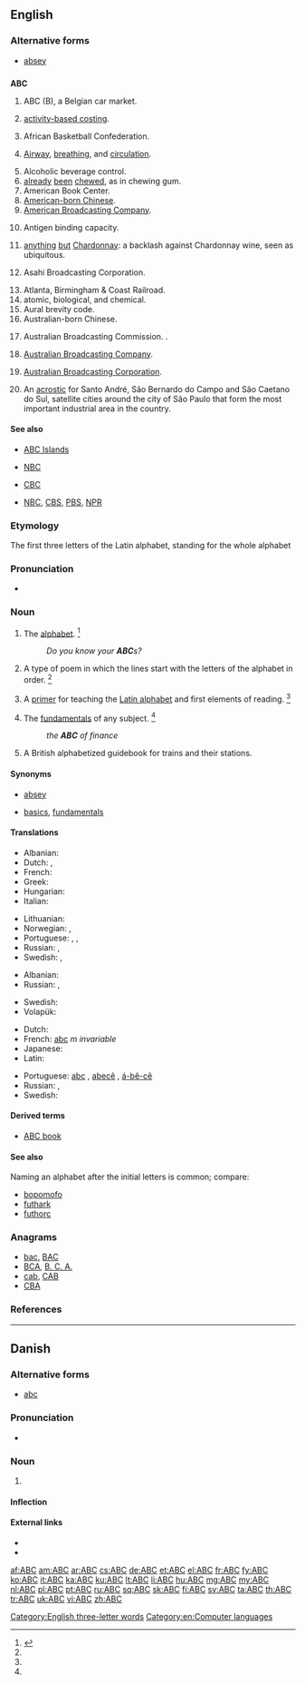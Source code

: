 {{also|abc}}
==English==

===Alternative forms===
* {{sense|noun}} [[absey]]
 
==={{initialism}}===
'''ABC'''

# ABC (B), a Belgian car market.
# {{context|business|_|management}} [[w:Activity-based costing|activity-based costing]].
# African Basketball Confederation.
# {{context|emergency medicine}} [[airway|Airway]], [[breathing]], and [[circulation]].
# Alcoholic beverage control.
# [[already]] [[been]] [[chew]]ed, as in chewing gum.
# American Book Center.
# [[w:American-born Chinese|American-born Chinese]].
# [[wikipedia:American_Broadcasting_Company|American Broadcasting Company]].
# {{medical}} Antigen binding capacity.
# [[anything]] [[but]] [[Chardonnay]]: a backlash against Chardonnay wine, seen as ubiquitous.
# {{context|Japan}} Asahi Broadcasting Corporation.
# Atlanta, Birmingham & Coast Railroad.
# atomic, biological, and chemical.
# Aural brevity code.
# Australian-born Chinese.
# {{context|obsolete}} Australian Broadcasting Commission. {{defdate|1932}}.
# {{context|obsolete}} [[w:Australian Broadcasting Company|Australian Broadcasting Company]]. {{defdate|1929}}
# [[wikipedia:Australian_Broadcasting_Corporation|Australian Broadcasting Corporation]]. {{defdate|From July 1983}}
# {{context|Brazil}} An [[acrostic]] for Santo André, São Bernardo do Campo and São Caetano do Sul, satellite cities around the city of São Paulo that form the most important industrial area in the country.

====See also====
* [[ABC Islands]]
* {{sense|atomic, biological, chemical}} [[NBC]]
* {{sense|American-born Chinese}} [[CBC]]
* {{sense|American Broadcasting Company}} [[NBC]], [[CBS]], [[PBS]], [[NPR]]

===Etymology===
The first three letters of the Latin alphabet, standing for the whole alphabet

===Pronunciation===
* {{audio|en-us-ABC.ogg|Audio (US)}}

===Noun===
{{en-noun}}

# {{context|US|usually|plural only|uncountable}} The [[alphabet]]. {{defdate|First attested from around (1150 to 1350).}}<ref name=SOED>{{reference-book | last =| first = | authorlink =  | coauthors =  | editor =Brown, Lesley  | others =  | title = The Shorter Oxford English Dictionary | origdate =  | origyear = 1933| origmonth =  | url =  | format =  | accessdate =  | accessyear =  | accessmonth =  | edition = 5th | date =  | year =2003| month =  | publisher =Oxford University Press  | location =Oxford, UK | language =  | id =  | doi = | isbn =978-0-19-860575-7 | lccn = | ol = | pages =3| chapter =  | chapterurl =  | quote =}}</ref>
#: ''Do you know your '''ABC'''s?''
# {{obsolete|poetry}} A type of poem in which the lines start with the letters of the alphabet in order. {{defdate|Attested from around (1350 to 1470) until the mid 17<sup>th</sup> century.}}<ref name=SOED/>
# {{obsolete}} A [[primer]] for teaching the [[Latin alphabet]] and first elements of reading. {{defdate|Attested from around (1350 to 1470) until the mid 17<sup>th</sup> century.}}<ref name=SOED/>
# The [[fundamental]]s of any subject. {{defdate|First attested in the mid 16<sup>th</sup> century.}}<ref name=SOED/>
#: ''the '''ABC''' of finance''
# {{context|UK|rail transport}} A British alphabetized guidebook for trains and their stations.

====Synonyms====
* {{sense|alphabet}} [[absey]]
* {{sense|rudiments}} [[basic]]s, [[fundamental]]s

====Translations====
{{trans-top|alphabet}}
* Albanian: {{t+|sq|alfabet}}
* Dutch: {{t+|nl|ABC|n}}, {{t+|nl|alfabet|n}}
* French: {{t+|fr|alphabet|m}}
* Greek: {{t+|el|αλφαβήτα|sc=Grek}}
* Hungarian: {{t+|hu|ábécé}}
* Italian: {{t+|it|alfabeto|m}}
{{trans-mid}}
* Lithuanian: {{t+|lt|alphabet|m}}
* Norwegian: {{t+|no|abc}}, {{t+|no|alfabet|n}}
* Portuguese: {{t-|pt|abc|m}}, {{t+|pt|abecê|m}}, {{t+|pt|á-bê-cê|m}}
* Russian: {{t+|ru|алфавит|m|tr=alfavít}}, {{t+|ru|азбука|f|tr=ázbuka}}
* Swedish: {{t+|sv|ABC|n}}, {{t+|sv|alfabet|n}}
{{trans-bottom}}

{{trans-top|obsolete: primer for learning the alphabet}}
* Albanian: {{t+|sq|abetare}}
* Russian: {{t+|ru|азбука|f|tr=ázbuka}}, {{t+|ru|букварь|m|tr=bukvár’}}
{{trans-mid}}
* Swedish: {{t+|sv|abc-bok|c}}
* Volapük: {{t+|vo|lafababuk}}
{{trans-bottom}}

{{trans-top|rudiments}}
* Dutch: {{t+|nl|ABC|n}}
* French: [[abc]] ''m invariable''
* Japanese: {{t+|ja|いろは|tr=iroha}}
* Latin: {{t-|la|abecedaria|f}}
{{trans-mid}}
* Portuguese: [[abc]] {{m}}, [[abecê]] {{m}}, [[á-bê-cê]] {{m}}
* Russian: {{t+|ru|азбука|f|tr=ázbuka}},  {{t+|ru|азы|m-p|tr=azý}}
* Swedish: {{t+|sv|abc|n}}
{{trans-bottom}}

====Derived terms====
* [[ABC book]]<!-- a primer. Shakespeare, ''King John, I-i'', as an "absey" book-->

====See also====
Naming an alphabet after the initial letters is common; compare:
* [[bopomofo]]
* [[futhark]]
* [[futhorc]]

===Anagrams===
* [[bac#English|bac]], [[BAC#English|BAC]]
* [[BCA#English|BCA]], [[B. C. A.#English|B. C. A.]]
* [[cab#English|cab]], [[CAB#English|CAB]]
* [[CBA#English|CBA]]

===References===
<references/>

[[Category:English three-letter words]]
[[Category:en:Computer languages]]

----

==Danish==

===Alternative forms===
* [[abc]]

===Pronunciation===
* {{IPA|/abeseː/|[æb̥eˈseːˀ]|lang=da}}

===Noun===
{{da-noun|stem=ABC'|en|er}}

# {{l/en|ABC}} {{gloss|a primer for teaching the Latin alphabet and first elements of reading; the rudiments  of any subject}}

====Inflection====
{{da-noun-infl|stem=ABC'|en|er|4=ABC's}}

====External links====
* {{pedialite|lang=da}}
* {{pedialite|ABC (bog)|lang=da}}

[[af:ABC]]
[[am:ABC]]
[[ar:ABC]]
[[cs:ABC]]
[[de:ABC]]
[[et:ABC]]
[[el:ABC]]
[[fr:ABC]]
[[fy:ABC]]
[[ko:ABC]]
[[it:ABC]]
[[ka:ABC]]
[[ku:ABC]]
[[lt:ABC]]
[[li:ABC]]
[[hu:ABC]]
[[mg:ABC]]
[[my:ABC]]
[[nl:ABC]]
[[pl:ABC]]
[[pt:ABC]]
[[ru:ABC]]
[[sq:ABC]]
[[sk:ABC]]
[[fi:ABC]]
[[sv:ABC]]
[[ta:ABC]]
[[th:ABC]]
[[tr:ABC]]
[[uk:ABC]]
[[vi:ABC]]
[[zh:ABC]]